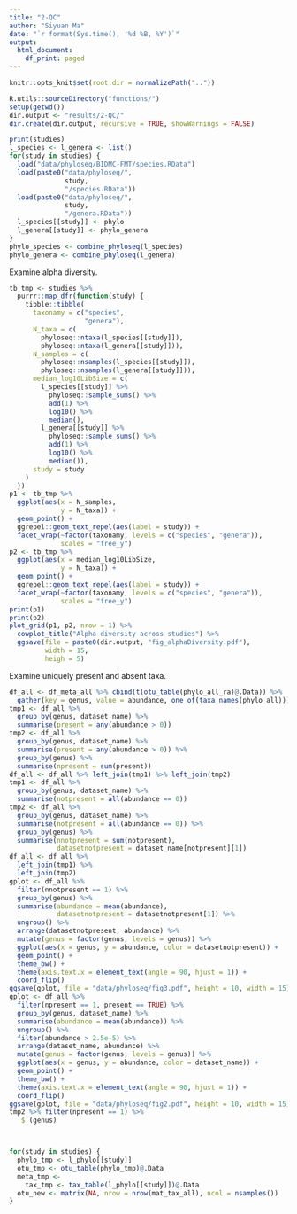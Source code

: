 ```yaml
---
title: "2-QC"
author: "Siyuan Ma"
date: "`r format(Sys.time(), '%d %B, %Y')`"
output:
  html_document:
    df_print: paged
---
```

```r
knitr::opts_knit$set(root.dir = normalizePath(".."))
```
```r
R.utils::sourceDirectory("functions/")
setup(getwd())
dir.output <- "results/2-QC/"
dir.create(dir.output, recursive = TRUE, showWarnings = FALSE)
```
```r
print(studies)
l_species <- l_genera <- list()
for(study in studies) {
  load("data/phyloseq/BIDMC-FMT/species.RData")
  load(paste0("data/phyloseq/",
              study,
              "/species.RData"))
  load(paste0("data/phyloseq/",
              study,
              "/genera.RData"))
  l_species[[study]] <- phylo
  l_genera[[study]] <- phylo_genera
}
phylo_species <- combine_phyloseq(l_species)
phylo_genera <- combine_phyloseq(l_genera)
```
Examine alpha diversity.
```r
tb_tmp <- studies %>% 
  purrr::map_dfr(function(study) {
    tibble::tibble(
      taxonamy = c("species",
                   "genera"),
      N_taxa = c(
        phyloseq::ntaxa(l_species[[study]]),
        phyloseq::ntaxa(l_genera[[study]])),
      N_samples = c(
        phyloseq::nsamples(l_species[[study]]),
        phyloseq::nsamples(l_genera[[study]])),
      median_log10LibSize = c(
        l_species[[study]] %>% 
          phyloseq::sample_sums() %>% 
          add(1) %>% 
          log10() %>% 
          median(),
        l_genera[[study]] %>% 
          phyloseq::sample_sums() %>% 
          add(1) %>% 
          log10() %>% 
          median()),
      study = study
    )
  })
p1 <- tb_tmp %>% 
  ggplot(aes(x = N_samples,
             y = N_taxa)) +
  geom_point() +
  ggrepel::geom_text_repel(aes(label = study)) +
  facet_wrap(~factor(taxonamy, levels = c("species", "genera")),
             scales = "free_y")
p2 <- tb_tmp %>% 
  ggplot(aes(x = median_log10LibSize,
             y = N_taxa)) +
  geom_point() +
  ggrepel::geom_text_repel(aes(label = study)) +
  facet_wrap(~factor(taxonamy, levels = c("species", "genera")),
             scales = "free_y")
print(p1)
print(p2)
plot_grid(p1, p2, nrow = 1) %>% 
  cowplot_title("Alpha diversity across studies") %>% 
  ggsave(file = paste0(dir.output, "fig_alphaDiversity.pdf"),
         width = 15,
         heigh = 5)
```
Examine uniquely present and absent taxa.
```r
df_all <- df_meta_all %>% cbind(t(otu_table(phylo_all_ra)@.Data)) %>% 
  gather(key = genus, value = abundance, one_of(taxa_names(phylo_all)))
tmp1 <- df_all %>% 
  group_by(genus, dataset_name) %>% 
  summarise(present = any(abundance > 0))
tmp2 <- df_all %>% 
  group_by(genus, dataset_name) %>% 
  summarise(present = any(abundance > 0)) %>% 
  group_by(genus) %>% 
  summarise(npresent = sum(present))
df_all <- df_all %>% left_join(tmp1) %>% left_join(tmp2)
tmp1 <- df_all %>% 
  group_by(genus, dataset_name) %>% 
  summarise(notpresent = all(abundance == 0))
tmp2 <- df_all %>% 
  group_by(genus, dataset_name) %>% 
  summarise(notpresent = all(abundance == 0)) %>% 
  group_by(genus) %>% 
  summarise(nnotpresent = sum(notpresent),
            datasetnotpresent = dataset_name[notpresent][1])
df_all <- df_all %>% 
  left_join(tmp1) %>% 
  left_join(tmp2)
gplot <- df_all %>% 
  filter(nnotpresent == 1) %>% 
  group_by(genus) %>% 
  summarise(abundance = mean(abundance),
            datasetnotpresent = datasetnotpresent[1]) %>% 
  ungroup() %>% 
  arrange(datasetnotpresent, abundance) %>% 
  mutate(genus = factor(genus, levels = genus)) %>% 
  ggplot(aes(x = genus, y = abundance, color = datasetnotpresent)) +
  geom_point() +
  theme_bw() +
  theme(axis.text.x = element_text(angle = 90, hjust = 1)) +
  coord_flip()
ggsave(gplot, file = "data/phyloseq/fig3.pdf", height = 10, width = 15)
gplot <- df_all %>% 
  filter(npresent == 1, present == TRUE) %>% 
  group_by(genus, dataset_name) %>% 
  summarise(abundance = mean(abundance)) %>% 
  ungroup() %>% 
  filter(abundance > 2.5e-5) %>% 
  arrange(dataset_name, abundance) %>% 
  mutate(genus = factor(genus, levels = genus)) %>% 
  ggplot(aes(x = genus, y = abundance, color = dataset_name)) +
  geom_point() +
  theme_bw() +
  theme(axis.text.x = element_text(angle = 90, hjust = 1)) +
  coord_flip()
ggsave(gplot, file = "data/phyloseq/fig2.pdf", height = 10, width = 15)
tmp2 %>% filter(npresent == 1) %>% 
  `$`(genus)



for(study in studies) {
  phylo_tmp <- l_phylo[[study]]
  otu_tmp <- otu_table(phylo_tmp)@.Data
  meta_tmp <- 
    tax_tmp <- tax_table(l_phylo[[study]])@.Data
  otu_new <- matrix(NA, nrow = nrow(mat_tax_all), ncol = nsamples())
}
```

